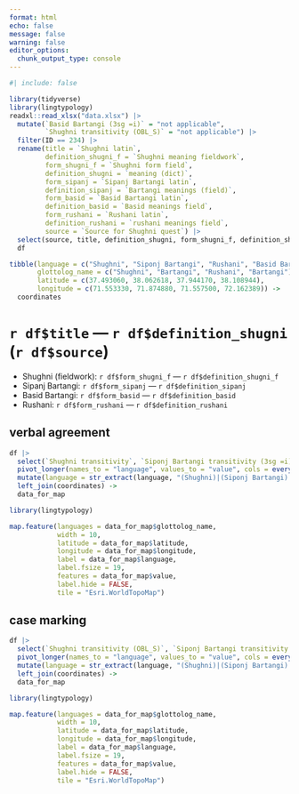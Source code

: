 ```yaml
---
format: html
echo: false
message: false
warning: false
editor_options: 
  chunk_output_type: console
---
```


```r
#| include: false

library(tidyverse)
library(lingtypology)
readxl::read_xlsx("data.xlsx") |> 
  mutate(`Basid Bartangi (3sg =i)` = "not applicable",
         `Shughni transitivity (OBL_S)` = "not applicable") |> 
  filter(ID == 234) |> 
  rename(title = `Shughni latin`,
         definition_shugni_f = `Shughni meaning fieldwork`,
         form_shugni_f = `Shughni form field`,
         definition_shugni = `meaning (dict)`,
         form_sipanj = `Sipanj Bartangi latin`,
         definition_sipanj = `Bartangi meanings (field)`,
         form_basid = `Basid Bartangi latin`,
         definition_basid = `Basid meanings field`,
         form_rushani = `Rushani latin`,
         definition_rushani = `rushani meanings field`,
         source = `Source for Shughni quest`) |> 
  select(source, title, definition_shugni, form_shugni_f, definition_shugni_f, form_sipanj, definition_sipanj, form_basid, definition_basid, form_rushani, definition_rushani, `Shughni transitivity`, `Siponj Bartangi transitivity (3sg =i)`, `Rushani transitivity (3sg =i)`, `Basid Bartangi (3sg =i)`, `Shughni transitivity (OBL_S)`, `Siponj Bartangi transitivity (OBL_S)`, `Rushani transitivity (OBL_S)`, `Basid Bartangi transitivity (OBL_S)`) ->
  df

tibble(language = c("Shughni", "Siponj Bartangi", "Rushani", "Basid Bartangi"),
       glottolog_name = c("Shughni", "Bartangi", "Rushani", "Bartangi"),
       latitude = c(37.493060, 38.062618, 37.944170, 38.108944),
       longitude = c(71.553330, 71.874880, 71.557500, 72.162389)) ->
  coordinates
```

# `r df$title` --- `r df$definition_shugni` (`r df$source`)

- Shughni (fieldwork): `r df$form_shugni_f` --- `r df$definition_shugni_f`
- Sipanj Bartangi: `r df$form_sipanj` --- `r df$definition_sipanj`
- Basid Bartangi: `r df$form_basid` --- `r df$definition_basid`
- Rushani: `r df$form_rushani` --- `r df$definition_rushani`

::: {.panel-tabset}

## verbal agreement

```r

df |> 
  select(`Shughni transitivity`, `Siponj Bartangi transitivity (3sg =i)`, `Rushani transitivity (3sg =i)`, `Basid Bartangi (3sg =i)`) |>
  pivot_longer(names_to = "language", values_to = "value", cols = everything()) |> 
  mutate(language = str_extract(language, "(Shughni)|(Siponj Bartangi)|(Rushani)|(Basid Bartangi)")) |> 
  left_join(coordinates) ->
  data_for_map

library(lingtypology)

map.feature(languages = data_for_map$glottolog_name,
            width = 10,
            latitude = data_for_map$latitude,
            longitude = data_for_map$longitude,
            label = data_for_map$language,
            label.fsize = 19, 
            features = data_for_map$value,
            label.hide = FALSE,
            tile = "Esri.WorldTopoMap")
```

## case marking

```r
df |> 
  select(`Shughni transitivity (OBL_S)`, `Siponj Bartangi transitivity (OBL_S)`, `Rushani transitivity (OBL_S)`, `Basid Bartangi transitivity (OBL_S)`) |>
  pivot_longer(names_to = "language", values_to = "value", cols = everything()) |> 
  mutate(language = str_extract(language, "(Shughni)|(Siponj Bartangi)|(Rushani)|(Basid Bartangi)")) |> 
  left_join(coordinates) ->
  data_for_map

library(lingtypology)

map.feature(languages = data_for_map$glottolog_name,
            width = 10,
            latitude = data_for_map$latitude,
            longitude = data_for_map$longitude,
            label = data_for_map$language,
            label.fsize = 19,
            features = data_for_map$value,
            label.hide = FALSE, 
            tile = "Esri.WorldTopoMap")
```

:::

